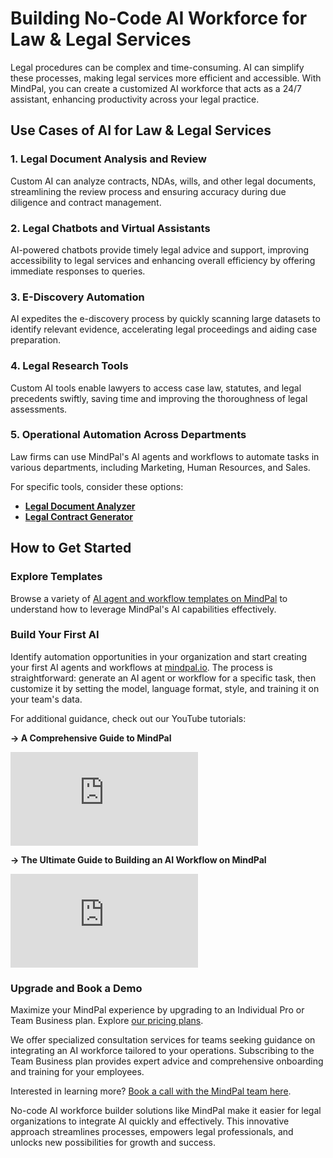 # Building No-Code AI Workforce for Law & Legal Services

Legal procedures can be complex and time-consuming. AI can simplify these processes, making legal services more efficient and accessible. With MindPal, you can create a customized AI workforce that acts as a 24/7 assistant, enhancing productivity across your legal practice.

## Use Cases of AI for Law & Legal Services

### 1. Legal Document Analysis and Review

Custom AI can analyze contracts, NDAs, wills, and other legal documents, streamlining the review process and ensuring accuracy during due diligence and contract management.

### 2. Legal Chatbots and Virtual Assistants

AI-powered chatbots provide timely legal advice and support, improving accessibility to legal services and enhancing overall efficiency by offering immediate responses to queries.

### 3. E-Discovery Automation

AI expedites the e-discovery process by quickly scanning large datasets to identify relevant evidence, accelerating legal proceedings and aiding case preparation.

### 4. Legal Research Tools

Custom AI tools enable lawyers to access case law, statutes, and legal precedents swiftly, saving time and improving the thoroughness of legal assessments.

### 5. Operational Automation Across Departments

Law firms can use MindPal's AI agents and workflows to automate tasks in various departments, including Marketing, Human Resources, and Sales.

For specific tools, consider these options:
- **[Legal Document Analyzer](https://mindpal.space/workflow/legal-document-analyzer)**
- **[Legal Contract Generator](https://mindpal.space/workflow/legal-contract-generator)**

## How to Get Started


<Steps>

### Explore Templates

Browse a variety of [AI agent and workflow templates on MindPal](https://mindpal.space/workflow) to understand how to leverage MindPal's AI capabilities effectively.

### Build Your First AI

Identify automation opportunities in your organization and start creating your first AI agents and workflows at [mindpal.io](https://mindpal.io). The process is straightforward: generate an AI agent or workflow for a specific task, then customize it by setting the model, language format, style, and training it on your team's data.

For additional guidance, check out our YouTube tutorials:

**→ A Comprehensive Guide to MindPal**

<iframe
  style={{
    width: '100%',
    aspectRatio: '16/9',
    marginTop: '32px'
  }}
  src="https://www.youtube.com/embed/IY2Hze0-tWs"
  title="YouTube video player"
  frameBorder="0"
  allow="accelerometer; autoplay; clipboard-write; encrypted-media; gyroscope; picture-in-picture; web-share"
  allowFullScreen
></iframe>

**→ The Ultimate Guide to Building an AI Workflow on MindPal**

<iframe
  style={{
    width: '100%',
    aspectRatio: '16/9',
    marginTop: '32px'
  }}
  src="https://www.youtube.com/embed/dZVskx8xUJE"
  title="YouTube video player"
  frameBorder="0"
  allow="accelerometer; autoplay; clipboard-write; encrypted-media; gyroscope; picture-in-picture; web-share"
  allowFullScreen
></iframe>

### Upgrade and Book a Demo

Maximize your MindPal experience by upgrading to an Individual Pro or Team Business plan. Explore [our pricing plans](https://mindpal.space/pricing).

We offer specialized consultation services for teams seeking guidance on integrating an AI workforce tailored to your operations. Subscribing to the Team Business plan provides expert advice and comprehensive onboarding and training for your employees.

Interested in learning more? [Book a call with the MindPal team here](https://cal.com/mindpal/demo).

</Steps>

No-code AI workforce builder solutions like MindPal make it easier for legal organizations to integrate AI quickly and effectively. This innovative approach streamlines processes, empowers legal professionals, and unlocks new possibilities for growth and success.


<PageFooter />